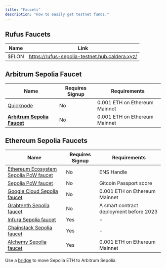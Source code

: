 ```yaml
---
title: "Faucets"
description: "How to easily get testnet funds."
---
```


## Rufus Faucets

| Name   | Link                                           |
| ------ | ---------------------------------------------- |
| \$ELON | https://rufus-sepolia-testnet.hub.caldera.xyz/ |

## Arbitrum Sepolia Faucet

| Name                                                                            | Requires Signup | Requirements                  |
| ------------------------------------------------------------------------------- | --------------- | ----------------------------- |
| [Quicknode](https://faucet.quicknode.com/arbitrum/sepolia)                      | No              | 0.001 ETH on Ethereum Mainnet |
| [**Arbitrum Sepolia Faucet**](https://www.alchemy.com/faucets/arbitrum-sepolia) | No              | 0.001 ETH on Ethereum Mainnet |

## Ethereum Sepolia Faucets

| Name                                                                                                 | Requires Signup | Requirements                            |
| ---------------------------------------------------------------------------------------------------- | --------------- | --------------------------------------- |
| [Ethereum Ecosystem Sepolia PoW faucet](https://www.ethereum-ecosystem.com/faucets/ethereum-sepolia) | No              | ENS Handle                              |
| [Sepolia PoW faucet](https://sepolia-faucet.pk910.de/)                                               | No              | Gitcoin Passport score                  |
| [Google Cloud Sepolia faucet](https://cloud.google.com/application/web3/faucet/ethereum/sepolia)     | No              | 0.001 ETH on Ethereum Mainnet           |
| [Grabteeth Sepolia faucet](https://grabteeth.xyz/)                                                   | No              | A smart contract deployment before 2023 |
| [Infura Sepolia faucet](https://www.infura.io/faucet/sepolia)                                        | Yes             | -                                       |
| [Chainstack Sepolia faucet](https://faucet.chainstack.com/sepolia-testnet-faucet)                    | Yes             | -                                       |
| [Alchemy Sepolia faucet](https://www.alchemy.com/faucets/ethereum-sepolia)                           | Yes             | 0.001 ETH on Ethereum Mainnet           |

Use a [bridge](/tooling/bridges) to move Sepolia ETH to Arbitrum Sepolia.